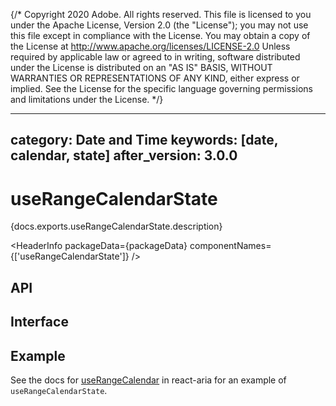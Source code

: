 {/* Copyright 2020 Adobe. All rights reserved.
This file is licensed to you under the Apache License, Version 2.0 (the "License");
you may not use this file except in compliance with the License. You may obtain a copy
of the License at http://www.apache.org/licenses/LICENSE-2.0
Unless required by applicable law or agreed to in writing, software distributed under
the License is distributed on an "AS IS" BASIS, WITHOUT WARRANTIES OR REPRESENTATIONS
OF ANY KIND, either express or implied. See the License for the specific language
governing permissions and limitations under the License. */}



---
category: Date and Time
keywords: [date, calendar, state]
after_version: 3.0.0
---

# useRangeCalendarState

<PageDescription>{docs.exports.useRangeCalendarState.description}</PageDescription>

<HeaderInfo
  packageData={packageData}
  componentNames={['useRangeCalendarState']} />

## API

<FunctionAPI function={docs.exports.useRangeCalendarState} links={docs.links} />

## Interface

<ClassAPI links={docs.links} class={docs.links[docs.exports.useRangeCalendarState.return.id]} />

## Example

See the docs for [useRangeCalendar](/react-aria/useRangeCalendar.html) in react-aria for an example of `useRangeCalendarState`.
